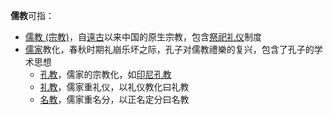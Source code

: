 '''儒教'''可指：
*[[儒教_(宗教)|儒教 (宗教)]]，自[[遠古|遠古]]以来中国的原生宗教，包含[[祭礼|祭祀礼仪]]制度
*[[儒家|儒家]]教化，春秋时期礼崩乐坏之际，孔子对儒教禮樂的复兴，包含了孔子的学术思想
**[[孔教|孔教]]，儒家的宗教化，如[[印尼孔教|印尼孔教]]
**[[礼教|礼教]]，儒家重礼仪，以礼仪教化曰礼教
**[[名教|名教]]，儒家重名分，以正名定分曰名教

{{disambig|cat=二字亞洲相關消歧義}}